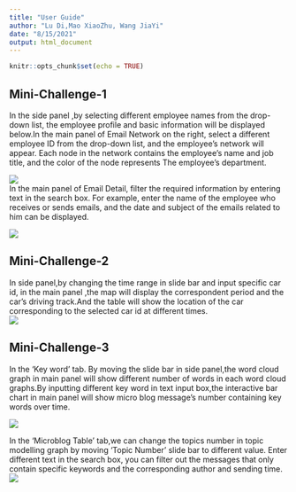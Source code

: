 ---
title: "User Guide"
author: "Lu Di,Mao XiaoZhu, Wang JiaYi"
date: "8/15/2021"
output: html_document
---

```{r setup, include=FALSE}
knitr::opts_chunk$set(echo = TRUE)
```


## Mini-Challenge-1  
In the side panel ,by selecting different employee names from the   drop-down list, the employee profile and basic information will be displayed  below.In the main panel of Email Network on the right, select a different employee ID from the drop-down list, and the employee’s network will appear. Each node in the network contains the employee’s name and job title, and the color of the node represents The employee's department.  


![](image/1.png)  
In the main panel of Email Detail, filter the required information by entering text in the search box. For example, enter the name of the employee who receives or sends emails, and the date and subject of the emails related to him can be displayed.  


![](image/2.png)  



## Mini-Challenge-2  
In side panel,by changing the time range in slide bar and input specific car id, in the main panel ,the map will display  the correspondent  period and the car's driving track.And the table will show the location of the car corresponding to the selected car id at different times.  
![](image/4.png)  


## Mini-Challenge-3  
In the 'Key word' tab. By moving the slide bar in side panel,the word cloud graph in main panel will show different number of words in each word cloud graphs.By inputting different key word in text input box,the interactive bar chart in main panel will show micro blog message's number containing key words over time.  

![](image/5.png)  


In the 'Microblog Table' tab,we can change the topics number in topic modelling graph by moving 'Topic Number' slide bar to different value. 
Enter different text in the search box, you can filter out the messages that only contain specific keywords and the corresponding author and sending time.
![](image/6.png)  




